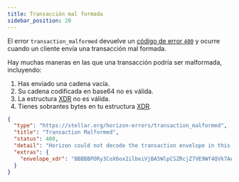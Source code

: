 ```yaml
---
title: Transacción mal formada
sidebar_position: 20
---
```



El error `transaction_malformed` devuelve un [código de error `400`](https://developer.mozilla.org/en-US/docs/Web/HTTP/Status/400) y ocurre cuando un cliente envía una transacción mal formada.

Hay muchas maneras en las que una transacción podría ser malformada, incluyendo:

1. Has enviado una cadena vacía.
2. Su cadena codificada en base64 no es válida.
3. La estructura [XDR](../../../structure/xdr.mdx) no es válida.
4. Tienes sobrantes bytes en tu estructura [XDR](../../../structure/xdr.mdx).

<ExampleResponse title="Example Response for a 'Transaction Malformed' Status Code">

```json
{
  "type": "https://stellar.org/horizon-errors/transaction_malformed",
  "title": "Transaction Malformed",
  "status": 400,
  "detail": "Horizon could not decode the transaction envelope in this request. A transaction should be an XDR TransactionEnvelope struct encoded using base64.  The envelope read from this request is echoed in the `extras.envelope_xdr` field of this response for your convenience.",
  "extras": {
    "envelope_xdr": "BBBBBPORy3CoX6ox2ilbeiVjBA5WlpCSZRcjZ7VE9Wf4QVk7AAAAZAAAQz0AAAACAAAAAAAAAAAAAAABAAAAAAAAAAEAAAAA85HLcKhfqjHaKVt6JWMEDlaWkJJlFyNntUT1Z/hBWTsAAAAAAAAAAAL68IAAAAAAAAAAARN17BEAAABAA9Ad7OKc7y60NT/JuobaHOfmuq8KbZqcV6G/es94u9yT84fi0aI7tJsFMOyy8cZ4meY3Nn908OU+KfRWV40UCw=="
  }
}
```

</ExampleResponse>
